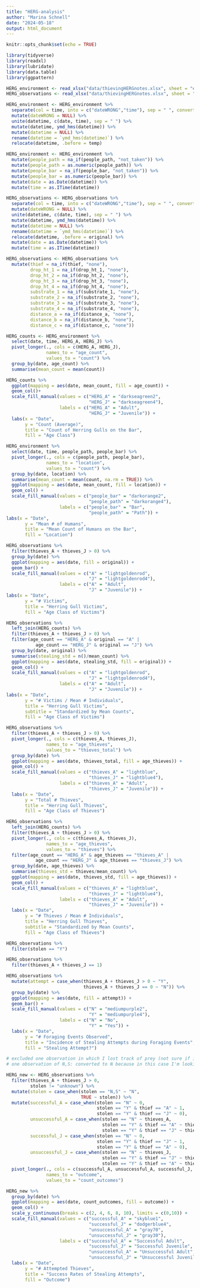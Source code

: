 ```yaml
---
title: "HERG-analysis"
author: "Marina Schnell"
date: "2024-05-18"
output: html_document
---
```


```r
knitr::opts_chunk$set(echo = TRUE)
```

```r
library(tidyverse)
library(readxl)
library(lubridate)
library(data.table)
library(ggpattern)
```

```r
HERG_environment <- read_xlsx("data/thievingHERGnotes.xlsx", sheet = "environment")
HERG_observations <- read_xlsx("data/thievingHERGnotes.xlsx", sheet = "observations")
```

```r
HERG_environment <- HERG_environment %>%
  separate(col = time, into = c("dateWRONG","time"), sep = " ", convert = TRUE) %>%
  mutate(dateWRONG = NULL) %>%
  unite(datetime, c(date, time), sep = " ") %>%
  mutate(datetime, ymd_hms(datetime)) %>%
  mutate(datetime = NULL) %>%
  rename(datetime = `ymd_hms(datetime)`) %>%
  relocate(datetime, .before = temp)
```

```r
HERG_environment <- HERG_environment %>%
  mutate(people_path = na_if(people_path, "not_taken")) %>%
  mutate(people_path = as.numeric(people_path)) %>%
  mutate(people_bar = na_if(people_bar, "not_taken")) %>%
  mutate(people_bar = as.numeric(people_bar)) %>%
  mutate(date = as.Date(datetime)) %>%
  mutate(time = as.ITime(datetime))
```

```r
HERG_observations <- HERG_observations %>%
  separate(col = time, into = c("dateWRONG","time"), sep = " ", convert = TRUE) %>%
  mutate(dateWRONG = NULL) %>%
  unite(datetime, c(date, time), sep = " ") %>%
  mutate(datetime, ymd_hms(datetime)) %>%
  mutate(datetime = NULL) %>%
  rename(datetime = `ymd_hms(datetime)`) %>%
  relocate(datetime, .before = original) %>%
  mutate(date = as.Date(datetime)) %>%
  mutate(time = as.ITime(datetime))

HERG_observations <- HERG_observations %>%
  mutate(thief = na_if(thief, "none"),
         drop_ht_1 = na_if(drop_ht_1, "none"),
         drop_ht_2 = na_if(drop_ht_2, "none"),
         drop_ht_3 = na_if(drop_ht_3, "none"),
         drop_ht_4 = na_if(drop_ht_4, "none"),
         substrate_1 = na_if(substrate_1, "none"),
         substrate_2 = na_if(substrate_2, "none"),
         substrate_3 = na_if(substrate_3, "none"),
         substrate_4 = na_if(substrate_4, "none"),
         distance_a = na_if(distance_a, "none"),
         distance_b = na_if(distance_b, "none"),
         distance_c = na_if(distance_c, "none"))
```

```r
HERG_counts <- HERG_environment %>%
  select(date, time, HERG_A, HERG_J) %>%
  pivot_longer(., cols = c(HERG_A, HERG_J),
               names_to = "age_count",
               values_to = "count") %>%
  group_by(date, age_count) %>%
  summarise(mean_count = mean(count))

HERG_counts %>%
  ggplot(mapping = aes(date, mean_count, fill = age_count)) +
  geom_col()+
  scale_fill_manual(values = c("HERG_A" = "darkseagreen2",
                               "HERG_J" = "darkseagreen4"),
                    labels = c("HERG_A" = "Adult",
                               "HERG_J" = "Juvenile")) +
  labs(x = "Date",
       y = "Count (Average)",
       title = "Count of Herring Gulls on the Bar",
       fill = "Age Class")
```
```r
HERG_environment %>%
  select(date, time, people_path, people_bar) %>%
  pivot_longer(., cols = c(people_path, people_bar),
               names_to = "location",
               values_to = "count") %>%
  group_by(date, location) %>%
  summarise(mean_count = mean(count, na.rm = TRUE)) %>%
  ggplot(mapping = aes(date, mean_count, fill = location)) +
  geom_col() +
  scale_fill_manual(values = c("people_bar" = "darkorange2",
                               "people_path" = "darkorange4"),
                    labels = c("people_bar" = "Bar",
                               "people_path" = "Path")) +
labs(x = "Date",
       y = "Mean # of Humans",
       title = "Mean Count of Humans on the Bar",
       fill = "Location")
```

```r
HERG_observations %>%
  filter(thieves_A + thieves_J > 0) %>%
  group_by(date) %>%
  ggplot(mapping = aes(date, fill = original)) +
  geom_bar() +
  scale_fill_manual(values = c("A" = "lightgoldenrod",
                               "J" = "lightgoldenrod4"),
                    labels = c("A" = "Adult",
                               "J" = "Juvenile")) +
labs(x = "Date",
       y = "# Victims",
       title = "Herring Gull Victims",
       fill = "Age Class of Victims")
```

```r
HERG_observations %>%
  left_join(HERG_counts) %>%
  filter(thieves_A + thieves_J > 0) %>%
  filter(age_count == "HERG_A" & original == "A" |
           age_count == "HERG_J" & original == "J") %>%
  group_by(date, original) %>%
  summarise(stealing_std = n()/mean_count) %>%
  ggplot(mapping = aes(date, stealing_std, fill = original)) +
  geom_col() +
  scale_fill_manual(values = c("A" = "lightgoldenrod",
                               "J" = "lightgoldenrod4"),
                    labels = c("A" = "Adult",
                               "J" = "Juvenile")) +
labs(x = "Date",
       y = "# Victims / Mean # Individuals",
       title = "Herring Gull Victims",
       subtitle = "Standardized by Mean Counts",
       fill = "Age Class of Victims")
```

```r
HERG_observations %>%
  filter(thieves_A + thieves_J > 0) %>%
  pivot_longer(., cols = c(thieves_A, thieves_J),
               names_to = "age_thieves",
               values_to = "thieves_total") %>%
  group_by(date) %>%
  ggplot(mapping = aes(date, thieves_total, fill = age_thieves)) +
  geom_col() +
  scale_fill_manual(values = c("thieves_A" = "lightblue",
                               "thieves_J" = "lightblue4"),
                    labels = c("thieves_A" = "Adult",
                               "thieves_J" = "Juvenile")) +
  labs(x = "Date",
       y = "Total # Thieves",
       title = "Herring Gull Thieves",
       fill = "Age Class of Thieves")
```

```r
HERG_observations %>%
  left_join(HERG_counts) %>%
  filter(thieves_A + thieves_J > 0) %>%
  pivot_longer(., cols = c(thieves_A, thieves_J),
               names_to = "age_thieves",
               values_to = "thieves") %>%
  filter(age_count == "HERG_A" & age_thieves == "thieves_A" |
           age_count == "HERG_J" & age_thieves == "thieves_J") %>%
  group_by(date, age_thieves) %>%
  summarise(thieves_std = thieves/mean_count) %>%
  ggplot(mapping = aes(date, thieves_std, fill = age_thieves)) +
  geom_col() +
  scale_fill_manual(values = c("thieves_A" = "lightblue",
                               "thieves_J" = "lightblue4"),
                    labels = c("thieves_A" = "Adult",
                               "thieves_J" = "Juvenile")) +
  labs(x = "Date",
       y = "# Thieves / Mean # Individuals",
       title = "Herring Gull Thieves",
       subtitle = "Standardized by Mean Counts",
       fill = "Age Class of Thieves")
```

```r
HERG_observations %>% 
  filter(stolen == "Y")
```

```r
HERG_observations %>%
  filter(thieves_A + thieves_J == 1)
```

```r
HERG_observations %>%
  mutate(attempt = case_when(thieves_A + thieves_J > 0 ~ "Y",
                             thieves_A + thieves_J == 0 ~ "N")) %>%
  group_by(date) %>%
  ggplot(mapping = aes(date, fill = attempt)) +
  geom_bar() +
  scale_fill_manual(values = c("N" = "mediumpurple2",
                               "Y" = "mediumpurple4"),
                    labels = c("N" = "No",
                               "Y" = "Yes")) +
  labs(x = "Date",
       y = "# Foraging Events Observed",
       title = "Incidence of Stealing Attempts during Foraging Events",
       fill = "Stealing Attempt?")
```


``` r

# excluded one observation in which I lost track of prey (not sure if it was stolen or not)
# one observation of N,S: converted to N because in this case I'm looking at outcomes for thieves

HERG_new <- HERG_observations %>%
  filter(thieves_A + thieves_J > 0,
         stolen != "unknown") %>%
  mutate(stolen = case_when(stolen == "N,S" ~ "N",
                            TRUE ~ stolen)) %>%
  mutate(successful_A = case_when(stolen == "N" ~ 0,
                                  stolen == "Y" & thief == "A" ~ 1,
                                  stolen == "Y" & thief == "J" ~ 0),
         unsuccessful_A = case_when(stolen == "N" ~ thieves_A,
                                    stolen == "Y" & thief == "A" ~ thieves_A - 1,
                                    stolen == "Y" & thief == "J" ~ thieves_A),
         successful_J = case_when(stolen == "N" ~ 0,
                                  stolen == "Y" & thief == "J" ~ 1,
                                  stolen == "Y" & thief == "A" ~ 0),
         unsuccessful_J = case_when(stolen == "N" ~ thieves_J,
                                    stolen == "Y" & thief == "J" ~ thieves_J - 1,
                                    stolen == "Y" & thief == "A" ~ thieves_J)) %>%
  pivot_longer(., cols = c(successful_A, unsuccessful_A, successful_J, unsuccessful_J),
               names_to = "outcome",
               values_to = "count_outcomes")
```

```r

HERG_new %>%
  group_by(date) %>%
  ggplot(mapping = aes(date, count_outcomes, fill = outcome)) +
  geom_col() +
  scale_y_continuous(breaks = c(2, 4, 6, 8, 10), limits = c(0,10)) +
  scale_fill_manual(values = c("successful_A" = "skyblue1",
                               "successful_J" = "dodgerblue4",
                               "unsuccessful_A" = "gray70",
                               "unsuccessful_J" = "gray30"),
                    labels = c("successful_A" = "Successful Adult",
                               "successful_J" = "Successful Juvenile",
                               "unsuccessful_A" = "Unsuccessful Adult",
                               "unsuccessful_J" = "Unsuccessful Juvenile")) +
  labs(x = "Date",
       y = "# Attempted Thieves",
       title = "Success Rates of Stealing Attempts",
       fill = "Outcome")

```